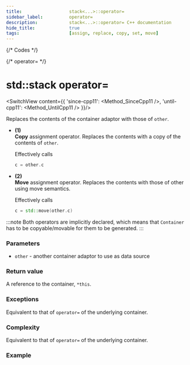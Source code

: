 ```yaml
---
title:					stack<...>::operator=
sidebar_label:			operator=
description:			stack<...>::operator= C++ documentation
hide_title:				true
tags:					[assign, replace, copy, set, move]
---
```




{/* Codes */}

{/* operator= */}


# std::stack operator=

<SwitchView content={{
		'since-cpp11': <Method_SinceCpp11 />,
		'until-cpp11': <Method_UntilCpp11 />
	}}/>

Replaces the contents of the container adaptor with those of `other`.

 - **(1)**  
	**Copy** assignment operator. Replaces the contents with a copy of the contents of `other`.  

	Effectively calls
	```cpp
	c = other.c
	```
 - **(2)**  
	**Move** assignment operator. Replaces the contents with those of other using move semantics.  

	Effectively calls
	```cpp
	c = std::move(other.c)
	````

:::note
Both operators are implicitly declared, which means that `Container` has to be copyable/movable for them to be generated.
:::

### Parameters

 - `other` - another container adaptor to use as data source

### Return value

A reference to the container, `*this`.

### Exceptions

Equivalent to that of `operator=` of the underlying container.

### Complexity

Equivalent to that of `operator=` of the underlying container.

### Example

<ImproveSection />
